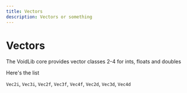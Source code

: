 ```yaml
---
title: Vectors
description: Vectors or something
---
```


# Vectors

The VoidLib core provides vector classes 2-4 for ints, floats and doubles

Here's the list

`Vec2i`, `Vec3i`, `Vec2f`, `Vec3f`, `Vec4f`, `Vec2d`, `Vec3d`, `Vec4d`

